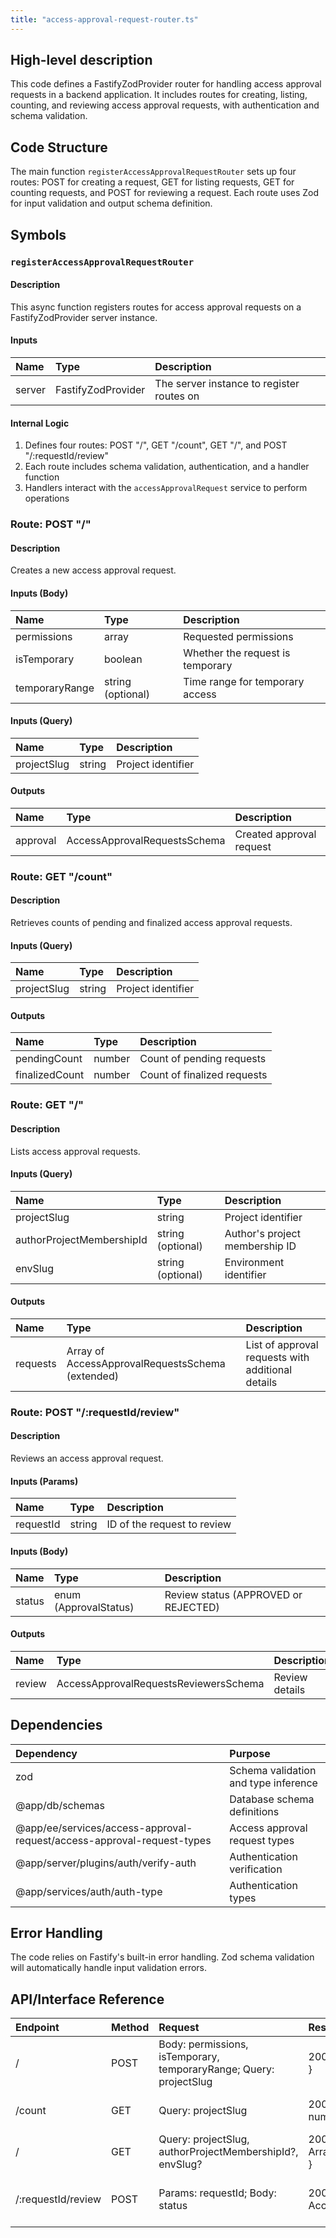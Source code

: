 ```yaml
---
title: "access-approval-request-router.ts"
---
```


## High-level description
This code defines a FastifyZodProvider router for handling access approval requests in a backend application. It includes routes for creating, listing, counting, and reviewing access approval requests, with authentication and schema validation.

## Code Structure
The main function `registerAccessApprovalRequestRouter` sets up four routes: POST for creating a request, GET for listing requests, GET for counting requests, and POST for reviewing a request. Each route uses Zod for input validation and output schema definition.

## Symbols

### `registerAccessApprovalRequestRouter`
#### Description
This async function registers routes for access approval requests on a FastifyZodProvider server instance.

#### Inputs
| Name | Type | Description |
|:-----|:-----|:------------|
| server | FastifyZodProvider | The server instance to register routes on |

#### Internal Logic
1. Defines four routes: POST "/", GET "/count", GET "/", and POST "/:requestId/review"
2. Each route includes schema validation, authentication, and a handler function
3. Handlers interact with the `accessApprovalRequest` service to perform operations

### Route: POST "/"
#### Description
Creates a new access approval request.

#### Inputs (Body)
| Name | Type | Description |
|:-----|:-----|:------------|
| permissions | array | Requested permissions |
| isTemporary | boolean | Whether the request is temporary |
| temporaryRange | string (optional) | Time range for temporary access |

#### Inputs (Query)
| Name | Type | Description |
|:-----|:-----|:------------|
| projectSlug | string | Project identifier |

#### Outputs
| Name | Type | Description |
|:-----|:-----|:------------|
| approval | AccessApprovalRequestsSchema | Created approval request |

### Route: GET "/count"
#### Description
Retrieves counts of pending and finalized access approval requests.

#### Inputs (Query)
| Name | Type | Description |
|:-----|:-----|:------------|
| projectSlug | string | Project identifier |

#### Outputs
| Name | Type | Description |
|:-----|:-----|:------------|
| pendingCount | number | Count of pending requests |
| finalizedCount | number | Count of finalized requests |

### Route: GET "/"
#### Description
Lists access approval requests.

#### Inputs (Query)
| Name | Type | Description |
|:-----|:-----|:------------|
| projectSlug | string | Project identifier |
| authorProjectMembershipId | string (optional) | Author's project membership ID |
| envSlug | string (optional) | Environment identifier |

#### Outputs
| Name | Type | Description |
|:-----|:-----|:------------|
| requests | Array of AccessApprovalRequestsSchema (extended) | List of approval requests with additional details |

### Route: POST "/:requestId/review"
#### Description
Reviews an access approval request.

#### Inputs (Params)
| Name | Type | Description |
|:-----|:-----|:------------|
| requestId | string | ID of the request to review |

#### Inputs (Body)
| Name | Type | Description |
|:-----|:-----|:------------|
| status | enum (ApprovalStatus) | Review status (APPROVED or REJECTED) |

#### Outputs
| Name | Type | Description |
|:-----|:-----|:------------|
| review | AccessApprovalRequestsReviewersSchema | Review details |

## Dependencies
| Dependency | Purpose |
|:-----------|:--------|
| zod | Schema validation and type inference |
| @app/db/schemas | Database schema definitions |
| @app/ee/services/access-approval-request/access-approval-request-types | Access approval request types |
| @app/server/plugins/auth/verify-auth | Authentication verification |
| @app/services/auth/auth-type | Authentication types |

## Error Handling
The code relies on Fastify's built-in error handling. Zod schema validation will automatically handle input validation errors.

## API/Interface Reference
| Endpoint | Method | Request | Response | Description |
|:---------|:-------|:--------|:---------|:------------|
| / | POST | Body: permissions, isTemporary, temporaryRange; Query: projectSlug | 200: { approval: AccessApprovalRequestsSchema } | Create a new access approval request |
| /count | GET | Query: projectSlug | 200: { pendingCount: number, finalizedCount: number } | Get counts of approval requests |
| / | GET | Query: projectSlug, authorProjectMembershipId?, envSlug? | 200: { requests: Array&lt;ExtendedAccessApprovalRequestsSchema&gt; } | List access approval requests |
| /:requestId/review | POST | Params: requestId; Body: status | 200: { review: AccessApprovalRequestsReviewersSchema } | Review an access approval request |